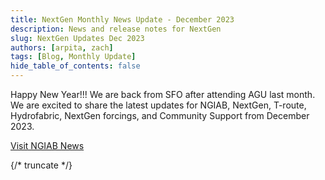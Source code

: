 ```yaml
---
title: NextGen Monthly News Update - December 2023
description: News and release notes for NextGen
slug: NextGen Updates Dec 2023
authors: [arpita, zach]
tags: [Blog, Monthly Update]
hide_table_of_contents: false
---
```

Happy New Year!!! We are back from SFO after attending AGU last month. We are excited to share the latest updates for NGIAB, NextGen, T-route, Hydrofabric, NextGen forcings, and Community Support from December 2023.

[Visit NGIAB News](https://docs.ciroh.org/news)

{/* truncate */}